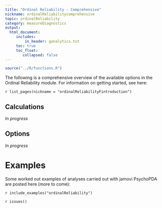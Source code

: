 ```yaml
---
title: "Ordinal Reliability - Comprehensive"
nickname: ordinalReliabilitycomprehensive
topic: ordinalReliability
category: measureDiagnostics
output: 
  html_document:
     includes:
         in_header: ganalytics.txt
     toc: true
     toc_float:
        collapsed: false
---
```


```r
source("../R/functions.R")
```

The following is a comprehensive overview of the available options in the Ordinal Reliability module. For information on getting started, see here:

`r list_pages(nickname = "ordinalReliabilityFintroduction")`

## Calculations

*In progress*

## Options

*In progress*

# Examples

Some worked out examples of analyses carried out with jamovi PsychoPDA are posted here (more to come):

`r include_examples("ordinalReliability")`

`r issues()`